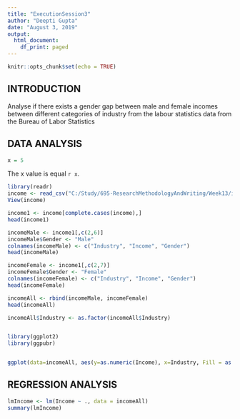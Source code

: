---
title: "ExecutionSession3"
author: "Deepti Gupta"
date: "August 3, 2019"
output:
  html_document:
    df_print: paged
---

```{r setup, include=FALSE}
knitr::opts_chunk$set(echo = TRUE)
```

## INTRODUCTION


Analyse if there exists a gender gap between male and female incomes between different categories of industry from the labour statistics data from the Bureau of Labor Statistics


## DATA ANALYSIS

```{r echo = FALSE }

x = 5

```
The x value is equal `r x`.



```{r}

library(readr)
income <- read_csv("C:/Study/695-ResearchMethodologyAndWriting/Week13/income.csv")
View(income)

income1 <- income[complete.cases(income),]
head(income1)

incomeMale <- income1[,c(2,6)]
incomeMale$Gender <- "Male"
colnames(incomeMale) <- c("Industry", "Income", "Gender")
head(incomeMale)

incomeFemale <- income1[,c(2,7)]
incomeFemale$Gender <- "Female"
colnames(incomeFemale) <- c("Industry", "Income", "Gender")
head(incomeFemale)

incomeAll <- rbind(incomeMale, incomeFemale)
head(incomeAll)

incomeAll$Industry <- as.factor(incomeAll$Industry)


library(ggplot2)
library(ggpubr)


ggplot(data=incomeAll, aes(y=as.numeric(Income), x=Industry, Fill = as.factor(Gender))) + geom_bar(stat="identity", position=position_dodge(), aes(fill = Gender))  + ggpubr::rotate_x_text()

```

## REGRESSION ANALYSIS
```{r}
lmIncome <- lm(Income ~ ., data = incomeAll)
summary(lmIncome)


```
